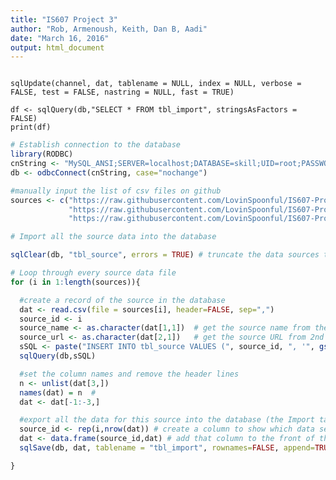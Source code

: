 ```yaml
---
title: "IS607 Project 3"
author: "Rob, Armenoush, Keith, Dan B, Aadi" 
date: "March 16, 2016"
output: html_document
---
```



```

sqlUpdate(channel, dat, tablename = NULL, index = NULL, verbose = FALSE, test = FALSE, nastring = NULL, fast = TRUE)

df <- sqlQuery(db,"SELECT * FROM tbl_import", stringsAsFactors = FALSE)  
print(df)

```



```r

# Establish connection to the database
library(RODBC)
cnString <- "MySQL_ANSI;SERVER=localhost;DATABASE=skill;UID=root;PASSWORD=CUNYRBridge4!;OPTION=3;"
db <- odbcConnect(cnString, case="nochange")

#manually input the list of csv files on github
sources <- c("https://raw.githubusercontent.com/LovinSpoonful/IS607-Project3/39c575afb60c2ca7d309bb1bdc522b6135df85a2/skills2010.csv",
             "https://raw.githubusercontent.com/LovinSpoonful/IS607-Project3/39c575afb60c2ca7d309bb1bdc522b6135df85a2/skills2013.csv",
             "https://raw.githubusercontent.com/LovinSpoonful/IS607-Project3/39c575afb60c2ca7d309bb1bdc522b6135df85a2/skills2014.csv")

```




```r

# Import all the source data into the database

sqlClear(db, "tbl_source", errors = TRUE) # truncate the data sources table

# Loop through every source data file
for (i in 1:length(sources)){

  #create a record of the source in the database
  dat <- read.csv(file = sources[i], header=FALSE, sep=",") 
  source_id <- i
  source_name <- as.character(dat[1,1])  # get the source name from the top row of the data file
  source_url <- as.character(dat[2,1])   # get the source URL from 2nd row
  sSQL <- paste("INSERT INTO tbl_source VALUES (", source_id, ", '", gsub(" ", "_", source_name), "', '", source_name, "', '", source_url, "')",   sep = "", collapse = NULL)  # write this information into the sources table
  sqlQuery(db,sSQL)

  #set the column names and remove the header lines
  n <- unlist(dat[3,])
  names(dat) = n  #
  dat <- dat[-1:-3,]

  #export all the data for this source into the database (the Import table)
  source_id <- rep(i,nrow(dat)) # create a column to show which data set these samples came from
  dat <- data.frame(source_id,dat) # add that column to the front of the dataframe
  sqlSave(db, dat, tablename = "tbl_import", rownames=FALSE, append=TRUE) # write the dataframe to the mySQL table

}

```



